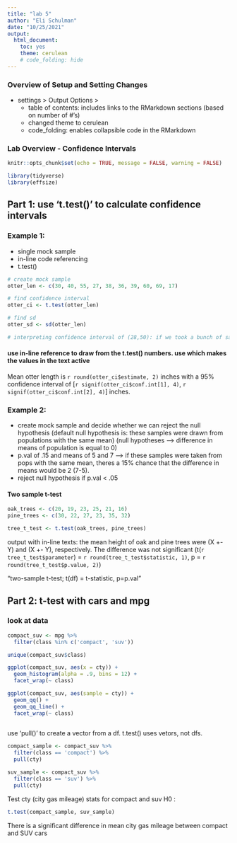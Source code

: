 ```yaml
---
title: "lab 5"
author: "Eli Schulman"
date: "10/25/2021"
output: 
  html_document: 
    toc: yes
    theme: cerulean
    # code_folding: hide
---
```

### Overview of Setup and Setting Changes
- settings > Output Options >
  - table of contents: includes links to the RMarkdown sections (based on number of #'s)
  - changed theme to cerulean
  - code_folding: enables collapsible code in the RMarkdown
  
### Lab Overview - Confidence Intervals
```r
knitr::opts_chunk$set(echo = TRUE, message = FALSE, warning = FALSE)

library(tidyverse)
library(effsize)
```

## Part 1: use 't.test()' to calculate confidence intervals

### Example 1: 
- single mock sample
- in-line code referencing
- t.test()

```r
# create mock sample
otter_len <- c(30, 40, 55, 27, 38, 36, 39, 60, 69, 17)

# find confidence interval
otter_ci <- t.test(otter_len)

# find sd
otter_sd <- sd(otter_len)

# interpreting confidence interval of (28,50): if we took a bunch of samples, we'd expect that 95% of them would contain the sample mean between 28 and 50.
```

#### use in-line reference to draw from the t.test() numbers. use  which makes the values in the text active
Mean otter length is `r round(otter_ci$estimate, 2)` inches with a 95% confidence interval of 
[`r signif(otter_ci$conf.int[1], 4)`, `r signif(otter_ci$conf.int[2], 4)`] inches.



### Example 2: 
- create mock sample and decide whether we can reject the null hypothesis (default null hypothesis is: these samples were drawn from populations with the same mean) (null hypotheses --> difference in means of population is equal to 0)
- p.val of .15 and means of 5 and 7 --> if these samples were taken from pops with the same mean, theres a 15% chance that the difference in means would be 2 (7-5).
- reject null hypothesis if p.val < .05

#### Two sample t-test
```r
oak_trees <- c(20, 19, 23, 25, 21, 16)
pine_trees <- c(30, 22, 27, 23, 35, 32)

tree_t_test <- t.test(oak_trees, pine_trees)

```

output with in-line texts: the mean height of oak and pine trees were (X +- Y) and (X +- Y), respectively. The difference was not significant (t(`r tree_t_test$parameter`) = `r round(tree_t_test$statistic, 1)`, p = `r round(tree_t_test$p.value, 2)`)

"two-sample t-test; t(df) = t-statistic, p=p.val"


## Part 2: t-test with cars and mpg

### look at data

```r
compact_suv <- mpg %>% 
  filter(class %in% c('compact', 'suv'))

unique(compact_suv$class)
```
```r
ggplot(compact_suv, aes(x = cty)) +
  geom_histogram(alpha = .9, bins = 12) +
  facet_wrap(~ class)

ggplot(compact_suv, aes(sample = cty)) +
  geom_qq() +
  geom_qq_line() +
  facet_wrap(~ class)
  
```

use 'pull()' to create a vector from a df. t.test() uses vetors, not dfs.

```r
compact_sample <- compact_suv %>% 
  filter(class == 'compact') %>% 
  pull(cty)

suv_sample <- compact_suv %>% 
  filter(class == 'suv') %>% 
  pull(cty)

```

Test cty (city gas mileage) stats for compact and suv 
 H0 : 
 
```r
t.test(compact_sample, suv_sample)
```
 
There is a significant difference in mean city gas mileage between compact and SUV cars
